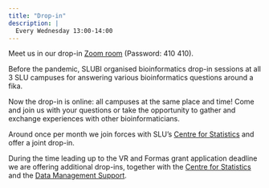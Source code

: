 ```yaml
---
title: "Drop-in"
description: |
  Every Wednesday 13:00-14:00
---
```


Meet us in our drop-in [Zoom room](https://slu-se.zoom.us/j/69486568642) (Password: 410 410).

Before the pandemic, SLUBI organised bioinformatics drop-in sessions at all 3 SLU campuses for answering various bioinformatics questions around a fika. 

Now the drop-in is online: all campuses at the same place and time! Come and join us with your questions or take the opportunity to gather and exchange experiences with other bioinformaticians.

Around once per month we join forces with SLU's [Centre for Statistics](https://www.slu.se/en/Collaborative-Centres-and-Projects/centreforstatistics/) and offer a joint drop-in. 

During the time leading up to the VR and Formas grant application deadline we are offering additional drop-ins, together with the [Centre for Statistics](https://www.slu.se/en/Collaborative-Centres-and-Projects/centreforstatistics/) and the [Data Management Support](https://www.slu.se/en/subweb/library/publish-and-analyse/archiving-and-publishing-research-data/). 